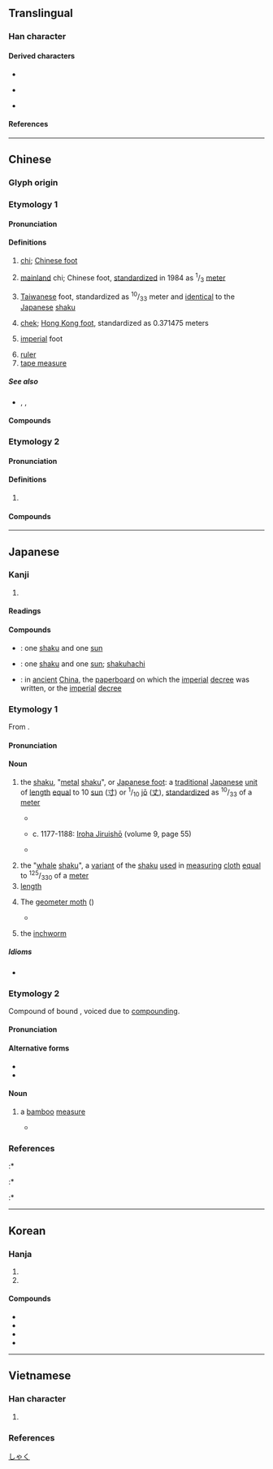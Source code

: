 {{also|呎|R}}
{{character info/new}}
==Translingual==
{{stroke order|strokes=4}}

===Han character===
{{Han char|rn=44|rad=尸|as=01|sn=4|four=77807|canj=SO|ids=}}

====Derived characters====
* {{l|mul|[[伬]], [[呎]], [[㘮]], [[𡛄]], [[鿈]], [[𢗜]], [[𣏧]], [[𬓤]], [[粎]], [[蚇]], [[咫]], [[𪧆]], [[𦬨]], [[𫁶]], [[庹]]}}
* {{l|mul|[[迟]], [[尽]], [[昼]]}} {{q|[[Simplified Chinese|Simplified form]] of {{l|mul|[[遲]], [[盡]], [[晝]]}} in mainland China}}
* {{l|mul|[[𡵸]], [[択]], [[沢]], [[𥐮]], [[䋇]], [[訳]], [[釈]], [[鈬]], [[駅]]}} {{q|Japanese [[shinjitai]] of {{l|mul|[[嶧]], [[擇]], [[澤]], [[礋]], [[繹]], [[譯]], [[釋]], [[鐸]], [[驛]]}}}} <!-- Based on inclusion in JIX X 0208, JIS X 0213 -->

====References====
{{wikidata|Q54911889}}
{{Han ref|kx=0299.320|dkj=07632|dj=0595.100|hdz=20964.020|uh=5C3A}}

----

==Chinese==

===Glyph origin===
{{Han etym}}

===Etymology 1===
{{zh-forms}}
{{zh-wp|zh|en:chi (unit)}}

====Pronunciation====
{{zh-pron
|m=chǐ
|c=cek3
|h=pfs=chhak
|md=chióh/chék
|md_note=chióh - vernacular; chék - literary
|mn=chhioh/xm,zz,tw:chhek/qz:chhiak
|mn_note=chhioh - vernacular; chhek/chhiak - literary
|w=4tshaq
|mc=y
|oc=y
|ma=
|cat=n
}}

====Definitions====
{{zh-hanzi}}

# [[chi]]; [[Chinese foot]] {{gloss|a traditional Chinese [[unit]] of [[distance]] based on the human [[forearm]] and equal to 10 [[cun]] ({{zh-l|寸*}}) or <sup>1</sup>/<sub>10</sub> [[zhang]] ({{zh-l|丈*}})}}
# {{lb|zh|Mainland}} [[mainland China|mainland]] chi; Chinese foot, [[standardize]]d in 1984 as <sup>1</sup>/<sub>3</sub> [[meter]]
# {{lb|zh|Taiwan}} [[Taiwan]]ese foot, standardized as <sup>10</sup>/<sub>33</sub> meter and [[identical]] to the [[Japanese]] [[shaku]]
# {{lb|zh|Hong Kong}} [[chek]]; [[Hong Kong foot]], standardized as 0.371475 meters
# {{lb|zh|informal}} [[imperial]] foot
# [[ruler]] {{gloss|straightedge}} {{zh-mw|把}}
# [[tape measure]]

=====See also=====
* {{zh-l|丈}}, {{zh-l|寸}}, {{zh-l|分}}

====Compounds====
{{zh-der|尺骨|咫尺萬里|三尺|尺寸斗粟|寸地尺天|尺短寸長|得寸思尺|六尺之孤|尺澤|得寸進尺|二尺半|丁字尺|尺步繩趨|卡尺|三尺喙|垂涎三尺|喙長三尺|尺幅千里|尺波電謝|刀尺|尺二冤家|五尺之童|律尺|尋尺|得尺得寸|天涯咫尺|尺錦|三尺劍|心尺|尺二秀才|七尺|咫尺山河|市尺|咫尺天涯|公尺|寸土尺地|三尺法|尺寸之地|尺板斗食|伸縮尺|尺蠖蛾|尺素|勾尺|尺籍|尺頭兒|尺頭|尺蠖|尺脈|尺碼|尺璧|尺牘|尺波|尺水丈波|尺板|尺書|尺度|尺幅|尺寸千里|尺寸之功|尺土之柄|尺土|尺口|尺兵|尺五|尺一|寸陰尺璧|寸長尺技|尺蠖之屈|咫尺|寸田尺宅|官尺|冰壺玉尺|尺簡|寸男尺女|寸長尺短|尺鐵|壓尺|圍尺|七尺軀|尺布斗粟|去天尺五|咫尺之地|尺八|寸兵尺鐵|三角尺|咫尺千里|捲尺|斗粟尺布|曲尺|矩矱繩尺|枉尺直尋|皮尺|檢尺|比例尺|相去咫尺|文公尺|沒尺寸|玉尺量才|摺尺|直尺|盈尺之地|百尺竿頭|眉間尺|界尺|獨守尺寸|游標卡尺|戒尺|法尺|矩尺|百尺|營造尺|進尺|裁衣尺|英尺|鐵尺|鎮尺|縮尺|進寸退尺|詘寸伸尺|縱黍尺|繩趨尺步|計算尺|詘寸信尺|魯般尺|鋪尺|臺尺|製圖尺|鋼尺|遊尺|部尺|近在咫尺|繩尺|表尺|篾尺|規尺|鈿尺|角尺}}

===Etymology 2===

====Pronunciation====
{{zh-pron
|m=chě
|c=ce2,ce1
|h=
|md=chiĕ
|mn=chhe
|w=
|dial=n
|cat=n
}}

====Definitions====
{{zh-hanzi}}

# {{lb|zh|music}} {{n-g|[[w:Gongche notation]] of [[re]] (2).}}

====Compounds====
{{zh-der|fold=1|工尺|工尺字兒|工尺譜|合尺}}

{{zh-cat|Elementary}}

----

==Japanese==

===Kanji===
{{ja-kanji|grade=6|rs=尸01}}

# {{defn|lang=ja|sort=尸01}}

====Readings====
{{ja-readings
|goon=しゃく
|kanon=せき
|kun=さし-, ものさし-
}}

====Compounds====
{{der-top3}}
* {{ja-r|尺%一|しゃく%いち}}: one [[shaku]] and one [[sun]]
* {{ja-r|尺%八|しゃく%はち}}: one [[shaku]] and one [[sun]]; [[shakuhachi]]
* {{ja-r|尺%一|せき%いつ}}: in [[ancient]] [[China]], the [[paperboard]] on which the [[imperial]] [[decree]] was written, or the [[imperial]] [[decree]]
{{der-bottom}}

===Etymology 1===
{{wikipedia|Shaku (unit)|lang=en}}
{{wikipedia|lang=ja}}
{{ja-kanjitab|しゃく|yomi=o}}

From {{der|ja|ltc|sort=しゃく|-}} {{ltc-l|尺||foot (measure)}}.

====Pronunciation====
{{ja-pron|yomi=goon|しゃく|acc=2|acc_ref=DJR,NHK}}

====Noun====
{{ja-noun|しゃく|せき}}

# the [[shaku]], "[[metal]] [[shaku]]", or [[Japanese foot]]: a [[traditional]] [[Japanese]] [[unit]] of [[length]] [[equal]] to 10 [[sun]] ([[寸]]) or <sup>1</sup>/<sub>10</sub> [[jō]] ([[丈]]), [[standardize]]d as <sup>10</sup>/<sub>33</sub> of a [[meter]]
#* {{RQ:Wamyō Ruijushō|6|46}}
#*: {{ux|ja|'''尺''' [...] 廣本無上字、説文、尺十寸也、人手却十分動脈爲寸口、十寸爲尺、尺所以指尺規榘事也从尸从乙、乙所識也、今俗呼佐之或呼毛乃佐之 [...]}}
#* c. 1177-1188: [[w:Iroha Jiruishō|Iroha Jiruishō]] (volume 9, page 55)
#*: {{ux|ja|尺 '''シャク'''　十寸為尺}}
#* {{RQ:Nippo Jisho|741}}
#*: {{ux|ja| '''Xacu'''. シャク (尺) 1 palmoよりも少し長い, ある尺度. 例, Ix'''xacu''', ni'''xacu'''. (一尺, 二尺) '''Xacu'''uo toru. l, xacudoru. (尺を取る. または, 尺取る) 上述のようなpalmoを単位として寸法を計る.}}
# the "[[whale]] [[shaku]]", a [[variant]] of the [[shaku]] [[used]] in [[measuring]] [[cloth]] [[equal]] to <sup>125</sup>/<sub>330</sub> of a [[meter]]
# [[length]]
# {{lb|ja|zoology}} The [[geometer moth]] ({{taxlink|Geometra papilionaria|species|ver=180130}})
#* {{RQ:Nippo Jisho|741}}
#*: {{ux|ja|'''Xacu'''. l, xacumuxi. シャク. または, しゃくむし (尺. または, 尺虫) 歩くときに身を縮めたりしながら進む一種の小虫. '''Xacu'''de taiuo tçuru. (尺で鯛を釣る) 諺. この小虫で鯛を釣って取る人のように, 小さなもので大きなものを手に入れる.}}
# {{lb|ja|zoology}} the [[inchworm]]

=====Idioms=====
* {{ja-r|尺で鯛を釣る|しゃく で たい を つる}}

===Etymology 2===
{{ja-kanjitab|たかばかり|yomi=k}}
Compound of bound {{compound|ja|竹|tr1=taka|t1=bamboo|測り|tr2=hakari|sort=たかばかり}}, voiced due to [[w:Rendaku|compounding]].

====Pronunciation====
{{ja-pron|たかばかり|yomi=k}}

====Alternative forms====
* {{l|ja|竹量}}
* {{l|ja|鷹秤}}

====Noun====
{{ja-noun|たかばかり}}

# a [[bamboo]] [[measure#Noun|measure]]
#* {{RQ:Wamyō Ruijushō|6|46}}
#*: {{ux|ja|'''尺''' 魏武上雜物䟽云、象牙尺、齒亦反、辨色立成云、尺竹量也、'''太加波可利'''}}

===References===
<references/>
:* {{R:Nippo Jisho}}
:* {{R:Wamyō Ruijushō}}
:* {{cite-book
|last=Tadakane
|first=Tachibana
|coauthors=[[w:Masamune Atsuo|Atsuo Masamune]] (ed.)
|title=[[w:Iroha Jiruishō|Iroha Jiruishō]]
|publisher=Kazama Shobō
|year_published=1971
|year=c. 1177-1188
|lang=ja
}}

[[Category:ja:Units of measure|しゃく]]

----

==Korean==

===Hanja===
{{ko-hanja/new|척}}

# {{hanja form of|자|[[Korean foot]] (30.3cm)}}
# {{hanja form of|자|[[ruler]]; [[straightedge]]}}

====Compounds====
{{der-top3|Compounds}}
* {{ko-l|척도|尺度|[[linear]] [[measure#Noun|measure]]}}
* {{ko-l|척확|尺蠖|[[measuring worm]]; [[inchworm]]; [[spanworm]]; [[looper]]}}
* {{ko-l|계산척|計算尺|[[slide rule]]; [[slipstick]]}}
* {{ko-l|곡척|曲尺|[[steel square]]; [[carpenter's square]]}}
{{der-bottom}}

----

==Vietnamese==

===Han character===
{{vi-readings|rs=尸01
|hanviet=xích-tdcndg;gdhn;bonet;genibrel
|phienthiet=
|nom=xệch-gdhn;btcn;genibrel, xách-tdcndg;btcn, xế-gdhn;btcn, xích-bonet;taberd, sệch-gdhn, xạch-gdhn, xịch-btcn
}}

# {{defn|lang=vi|sort=尸01}}

===References===
<references/>
